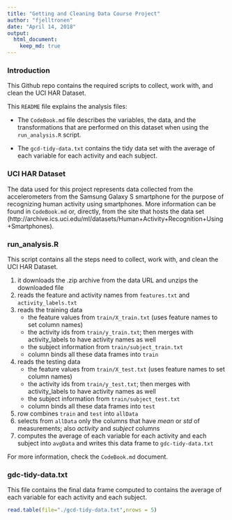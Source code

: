 ```yaml
---
title: "Getting and Cleaning Data Course Project"
author: "fjelltronen"
date: "April 14, 2018"
output: 
  html_document:
    keep_md: true
---
```


### Introduction

This Github repo contains the required scripts to collect, work with, and clean the UCI HAR Dataset.

This `README` file explains the analysis files:

* The `CodeBook.md` file describes the variables, the data, and the transformations that are performed on this dataset when using the `run_analysis.R` script.

* The `gcd-tidy-data.txt` contains the tidy data set with the average of each variable for each activity and each subject.

### UCI HAR Dataset

The data used for this project represents data collected from the accelerometers from the Samsung Galaxy S smartphone for the purpose of recognizing human activity using smartphones. More information can be found in `CodeBook.md` or, directly, from the site that hosts the data set (http://archive.ics.uci.edu/ml/datasets/Human+Activity+Recognition+Using+Smartphones).

### run_analysis.R

This script contains all the steps need to collect, work with, and clean the UCI HAR Dataset.

1. it downloads the .zip archive from the data URL and unzips the downloaded file
2. reads the feature and activity names from `features.txt` and `activity_labels.txt`
3. reads the training data
    * the feature values from `train/X_train.txt` (uses feature names to set column names)
    * the activity ids from `train/y_train.txt`; then merges with activity_labels to have activity names as well
    * the subject information from `train/subject_train.txt`
    * column binds all these data frames into `train`
3. reads the testing data
    * the feature values from `train/X_test.txt` (uses feature names to set column names)
    * the activity ids from `train/y_test.txt`; then merges with activity_labels to have activity names as well
    * the subject information from `train/subject_test.txt`
    * column binds all these data frames into `test`
4. row combines `train` and `test` into `allData`
5. selects from `allData` only the columns that have *mean* or *std* of measurements; also *activity* and *subject* columns
6. computes the average of each variable for each activity and each subject into `avgData` and writes this data frame to `gdc-tidy-data.txt`

For more information, check the `CodeBook.md` document.

### gdc-tidy-data.txt

This file contains the final data frame computed to contains the average of each variable for each activity and each subject.

```r
read.table(file="./gcd-tidy-data.txt",nrows = 5)
```